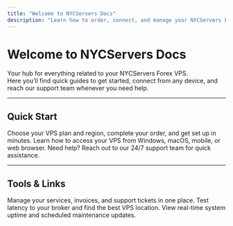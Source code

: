 ```yaml
---
title: "Welcome to NYCServers Docs"
description: "Learn how to order, connect, and manage your NYCServers Forex VPS."
---
```


# Welcome to NYCServers Docs

Your hub for everything related to your NYCServers Forex VPS.  
Here you’ll find quick guides to get started, connect from any device, and reach our support team whenever you need help.

---

## Quick Start

<Columns cols={3}>
  <Card title="How To Order Your VPS" icon="shopping-cart" href="/quickstart">
    Choose your VPS plan and region, complete your order, and get set up in minutes.
  </Card>
  <Card title="Connect To Your VPS" icon="laptop" href="/connect/index">
    Learn how to access your VPS from Windows, macOS, mobile, or web browser.
  </Card>
  <Card title="Contact Support" icon="life-ring" href="https://newyorkcityservers.com/contact-us">
    Need help? Reach out to our 24/7 support team for quick assistance.
  </Card>
</Columns>

---

## Tools & Links

<Columns cols={3}>
  <Card title="Client Area Login" icon="user" href="https://newyorkcityservers.com/billing/">
    Manage your services, invoices, and support tickets in one place.
  </Card>
  <Card title="Latency Checker" icon="activity" href="https://newyorkcityservers.com/broker-latency">
    Test latency to your broker and find the best VPS location.
  </Card>
  <Card title="System Status" icon="signal" href="https://status.newyorkcityservers.com/">
    View real-time system uptime and scheduled maintenance updates.
  </Card>
</Columns>
